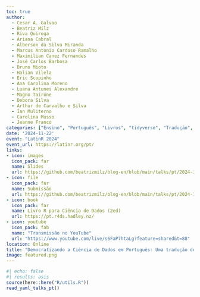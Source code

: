 ```yaml
---
toc: true
author: 
  - Cesar A. Galvao
  - Beatriz Milz
  - Riva Quiroga
  - Ariana Cabral
  - Alberson da Silva Miranda
  - Marcus Antonio Cardoso Ramalho
  - Maximilian Canez Fernandes
  - José Carlos Barbosa
  - Bruno Mioto
  - Halian Vilela
  - Eric Scopinho
  - Ana Carolina Moreno
  - Luana Antunes Alexandre
  - Magno Tairone
  - Debora Silva
  - Arthur de Carvalho e Silva
  - Ían Muliterno
  - Carolina Musso
  - Jeanne Franco
categories: ["Ensino", "Português", "Livros", "tidyverse", "Tradução", "Comunidade"]
date: '2024-11-22'
event: "LatinR 2024"
event_url: https://latinr.org/pt/
links:
- icon: images
  icon_pack: far
  name: Slides
  url: https://github.com/beatrizmilz/blog-en/blob/main/talks/pt/2024-11-latinR-r4ds/slides.pdf
- icon: file
  icon_pack: far
  name: Submissão
  url: https://github.com/beatrizmilz/blog-en/blob/main/talks/pt/2024-11-latinR-r4ds/submission.pdf
- icon: book
  icon_pack: far
  name: Livro R para Ciência de Dados (2ed)
  url: https://pt.r4ds.hadley.nz/
- icon: youtube
  icon_pack: fab
  name: "Transmissão no YouTube"
  url: "https://www.youtube.com/live/s6FaP7htaLg?feature=shared&t=88"
location: Online
title: "Democratizando a Ciência de Dados em Português: Uma tradução de 'R for Data Science' (2ª edição) liderada pela comunidade"
image: featured.png
---
```


```r
#| echo: false
#| results: asis
source(here::here("R/utils.R"))
read_yaml_talks_pt()
```
